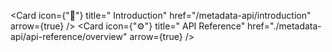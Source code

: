 
<Cards>

<Card
  icon={"📕"}
  title=" Introduction"
  href="/metadata-api/introduction"
  arrow={true}
/>
<Card
  icon={"⚙️"}
  title=" API Reference"
  href="./metadata-api/api-reference/overview"
  arrow={true}
/>

</Cards>
